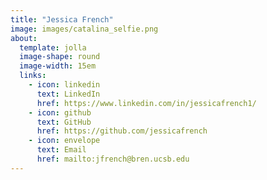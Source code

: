 ```yaml
---
title: "Jessica French"
image: images/catalina_selfie.png
about: 
  template: jolla
  image-shape: round
  image-width: 15em
  links: 
    - icon: linkedin
      text: LinkedIn
      href: https://www.linkedin.com/in/jessicafrench1/
    - icon: github
      text: GitHub
      href: https://github.com/jessicafrench
    - icon: envelope
      text: Email
      href: mailto:jfrench@bren.ucsb.edu
---
```

